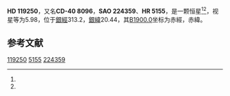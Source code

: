 {{Starbox begin
| name = HD 119250
}}
{{Starbox observe
| epoch = [[J2000.0|J2000.0]]
| constell = {{星座名待查}}<ref name=SIMBAD>{{cite web
 | url=http://simbad.u-strasbg.fr/simbad/sim-id?Ident=HR+5155
 | title=Pulsating variable Star
 | publisher=Centre de Données astronomiques de Strasbourg
 | work=SIMBAD
 | accessdate=2012-07-13
 | archive-date=2016-03-17
 | archive-url=https://web.archive.org/web/20160317122348/http://simbad.u-strasbg.fr/simbad/sim-id?Ident=HR+5155
 | dead-url=no
 }}</ref><ref name=DATA>{{cite web
 | url=http://vizier.u-strasbg.fr/viz-bin/VizieR-5?-out.add=.&-source=5050&-corr=PK=HR&-out.max=9999&HR=5155
 | title=VizieR Detailed Page
 | accessdate=2012-07-13
 | archive-date=2019-02-16
 | archive-url=https://web.archive.org/web/20190216081617/http://vizier.u-strasbg.fr/viz-bin/VizieR-5?-out.add=.&-source=5050&-corr=PK=HR&-out.max=9999&HR=5155
 | dead-url=no
 }}</ref>
| 星官 = 
| ra = {{RA|13|42|55}}<ref name=SIMBAD /><ref name=DATA />
| dec = {{DEC|-41|24|4}}<ref name=SIMBAD /><ref name=DATA />
| appmag_v = 5.98<ref name=SIMBAD /><ref name=DATA />
}}
{{Starbox character
| class = K0III<ref name=SIMBAD /><ref name=DATA />
| b-v = 1.02<ref name=SIMBAD /><ref name=DATA />
| u-b = <ref name=SIMBAD /><ref name=DATA />
| r-i = <ref name=SIMBAD /><ref name=DATA />
| variable = 
}}
{{Starbox astrometry
| radial_v = 
| prop_mo_ra = 28
| parallax = 
| p_error = 
}}
{{Starbox catalog
| names =CD-40 8096，[[SAO星表|SAO]] 224359，[[HD星表|HD]] 119250，[[HR星表|HR]] 5155}}
{{Starbox reference |Simbad=HR+5155}}
{{Starbox end}}

'''HD 119250'''，又名'''CD-40 8096'''，'''SAO 224359'''、'''HR 5155'''，是一颗恒星<ref name=SIMBAD /><ref name=DATA />，视星等为5.98，位于[[銀道座標系|銀經]]313.2，[[銀道座標系|銀緯]]20.44，其[[B1900.0|B1900.0]]坐标为赤經{{RA|13|36|58.8}}，赤緯{{DEC|-40|20.44|42}}。

== 参考文献 ==
{{reflist}}

{{star-stub}}

[[Category:HD和HDE天體|119250]]
[[Category:HR天體|5155]]
[[Category:SAO天體|224359]]